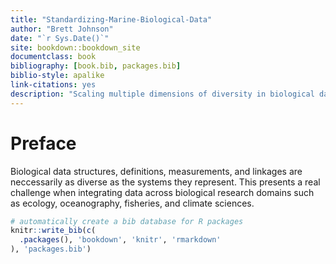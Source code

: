 ```yaml
--- 
title: "Standardizing-Marine-Biological-Data"
author: "Brett Johnson"
date: "`r Sys.Date()`"
site: bookdown::bookdown_site
documentclass: book
bibliography: [book.bib, packages.bib]
biblio-style: apalike
link-citations: yes
description: "Scaling multiple dimensions of diversity in biological data"
---
```


# Preface

Biological data structures, definitions, measurements, and linkages are neccessarily as diverse as the systems they represent. This presents a real challenge when integrating data across biological research domains such as ecology, oceanography, fisheries, and climate sciences.


```r
# automatically create a bib database for R packages
knitr::write_bib(c(
  .packages(), 'bookdown', 'knitr', 'rmarkdown'
), 'packages.bib')
```
